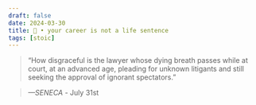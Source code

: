 ```yaml
---
draft: false 
date: 2024-03-30
title: 🗿 • your career is not a life sentence
tags: [stoic]
---
```


>  “How disgraceful is the lawyer whose dying breath passes while at court, at an advanced age, pleading for unknown litigants and still seeking the approval of ignorant spectators.”

> *—SENECA* - July 31st